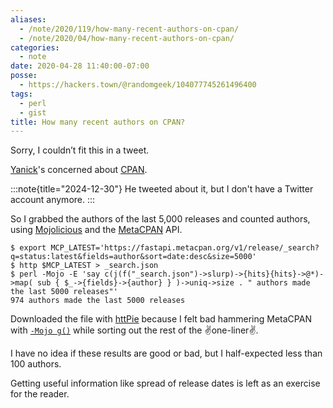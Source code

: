 ```yaml
---
aliases:
  - /note/2020/119/how-many-recent-authors-on-cpan/
  - /note/2020/04/how-many-recent-authors-on-cpan/
categories:
  - note
date: 2020-04-28 11:40:00-07:00
posse:
  - https://hackers.town/@randomgeek/104077745261496400
tags:
  - perl
  - gist
title: How many recent authors on CPAN?
---
```


Sorry, I couldn’t fit this in a tweet.

[Yanick]: https://techblog.babyl.ca/
[CPAN]: https://cpan.org

[Yanick][]'s concerned about [CPAN][].

:::note{title="2024-12-30"}
He tweeted about it, but I don't have a Twitter account anymore.
:::


[MetaCPAN]: https://metacpan.org
[Mojolicious]: https://mojolicious.org

So I grabbed the authors of the last 5,000 releases and counted authors, using
[Mojolicious][] and the [MetaCPAN][] API.

```console
$ export MCP_LATEST='https://fastapi.metacpan.org/v1/release/_search?q=status:latest&fields=author&sort=date:desc&size=5000'
$ http $MCP_LATEST > _search.json
$ perl -Mojo -E 'say c(j(f("_search.json")->slurp)->{hits}{hits}->@*)->map( sub { $_->{fields}->{author} } )->uniq->size . " authors made the last 5000 releases"'
974 authors made the last 5000 releases
```

[`-Mojo g()`]: https://mojolicious.org/perldoc/ojo#g
[httPie]: https://httpie.org/

Downloaded the file with [httPie][] because I felt bad hammering MetaCPAN with
[`-Mojo g()`][] while sorting out the rest of the :v:one-liner:v:.

I have no idea if these results are good or bad, but I half-expected less than
100 authors.

Getting useful information like spread of release dates is left as an exercise
for the reader.
